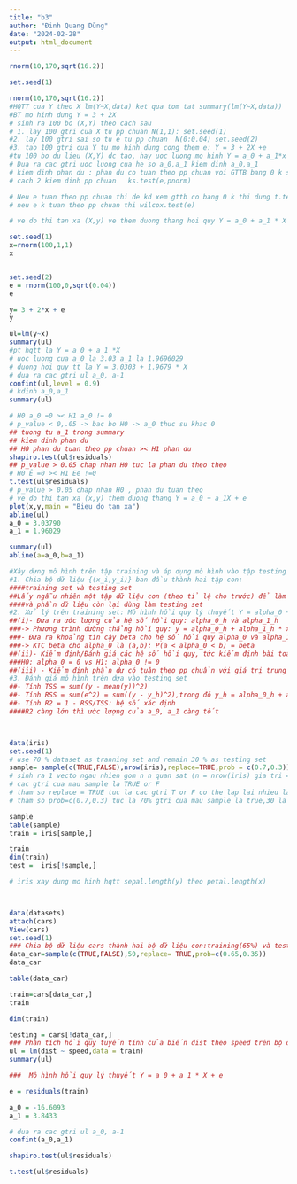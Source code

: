 ```yaml
---
title: "b3"
author: "Đinh Quang Dũng"
date: "2024-02-28"
output: html_document
---
```




```r
rnorm(10,170,sqrt(16.2))

set.seed(1)

rnorm(10,170,sqrt(16.2))
#HQTT cua Y theo X lm(Y~X,data) ket qua tom tat summary(lm(Y~X,data))
#BT mo hinh dung Y = 3 + 2X
# sinh ra 100 bo (X,Y) theo cach sau
# 1. lay 100 gtri cua X tu pp chuan N(1,1): set.seed(1)
#2. lay 100 gtri sai so tu e tu pp chuan  N(0:0.04) set.seed(2)
#3. tao 100 gtri cua Y tu mo hinh dung cong them e: Y = 3 + 2X +e
#tu 100 bo du lieu (X,Y) dc tao, hay uoc luong mo hinh Y = a_0 + a_1*x + e
# Dua ra cac gtri uoc luong cua he so a_0,a_1 kiem dinh a_0,a_1
# kiem dinh phan du : phan du co tuan theo pp chuan voi GTTB bang 0 k shapiro.test(e) kdinh pp chuan H0: e tuan theo pp chuan
# cach 2 kiem dinh pp chuan   ks.test(e,pnorm)

# Neu e tuan theo pp chuan thi de kd xem gttb co bang 0 k thi dung t.test(e)
# neu e k tuan theo pp chuan thi wilcox.test(e)

# ve do thi tan xa (X,y) ve them duong thang hoi quy Y = a_0 + a_1 * X
```


```r
set.seed(1)
x=rnorm(100,1,1)
x


set.seed(2)
e = rnorm(100,0,sqrt(0.04))
e

y= 3 + 2*x + e
y

ul=lm(y~x)
summary(ul)
#pt hqtt la Y = a_0 + a_1 *X
# uoc luong cua a_0 la 3.03 a_1 la 1.9696029
# duong hoi quy tt la Y = 3.0303 + 1.9679 * X
# dua ra cac gtri ul a_0, a-1
confint(ul,level = 0.9)
# kdinh a_0,a_1
summary(ul)

# H0 a_0 =0 >< H1 a_0 != 0
# p_value < 0,.05 -> bac bo H0 -> a_0 thuc su khac 0
## tuong tu a_1 trong summary
## kiem dinh phan du
## H0 phan du tuan theo pp chuan >< H1 phan du
shapiro.test(ul$residuals)
## p_value > 0.05 chap nhan H0 tuc la phan du theo theo
# H0 Ê =0 >< H1 Ee !=0
t.test(ul$residuals)
# p_value > 0.05 chap nhan H0 , phan du tuan theo
# ve do thi tan xa (x,y) them duong thang Y = a_0 + a_1X + e
plot(x,y,main = "Bieu do tan xa")
abline(ul)
a_0 = 3.03790
a_1 = 1.96029

summary(ul)
abline(a=a_0,b=a_1)

```


```r

#Xây dựng mô hình trên tập training và áp dụng mô hình vào tập testing
#1. Chia bộ dữ liệu {(x_i,y_i)} ban đầu thành hai tập con:
####training set và testing set
##Lấy ngẫu nhiên một tập dữ liệu con (theo tỉ lệ cho trước) để làm traing set
####và phần dữ liệu còn lại dùng làm testing set
#2. Xử lý trên training set: Mô hình hồi quy lý thuyết Y = alpha_0 + alpha_1 * X + e
##(i)- Đưa ra ước lượng của hệ số hồi quy: alpha_0_h và alpha_1_h
###-> Phương trình đường thẳng hồi quy: y = alpha_0_h + alpha_1_h * x
###- Đưa ra khoảng tin cậy beta cho hệ số hồi quy alpha_0 và alpha_1
###-> KTC beta cho alpha_0 là (a,b): P(a < alpha_0 < b) = beta
##(ii)- Kiểm định/Đánh giá các hệ số hồi quy, tức kiểm định bài toán:
###H0: alpha_0 = 0 vs H1: alpha_0 != 0
##(iii) - Kiểm định phần dư có tuân theo pp chuẩn với giá trị trung bình bằng 0 k?
#3. Đánh giá mô hình trên dựa vào testing set
##- Tính TSS = sum((y - mean(y))^2)
##- Tính RSS = sum(e^2) = sum((y - y_h)^2),trong đó y_h = alpha_0_h + alpha_1_h * x
##- Tính R2 = 1 - RSS/TSS: hệ số xác định
####R2 càng lớn thì ước lượng của a_0, a_1 càng tốt



data(iris)
set.seed(1)
# use 70 % dataset as tranning set and remain 30 % as testing set
sample= sample(c(TRUE,FALSE),nrow(iris),replace=TRUE,prob = c(0.7,0.3))
# sinh ra 1 vecto ngau nhien gom n n quan sat (n = nrow(iris) gia tri = so hang cua )
# cac gtri cua mau sample la TRUE or F
# tham so replace = TRUE tuc la cac gtri T or F co the lap lai nhieu lan
# tham so prob=c(0.7,0.3) tuc la 70% gtri cua mau sample la true,30 la f

sample
table(sample)
train = iris[sample,]

train
dim(train)
test =  iris[!sample,]

# iris xay dung mo hinh hqtt sepal.length(y) theo petal.length(x)




```


```r
data(datasets)
attach(cars)
View(cars)
set.seed(1)
### Chia bộ dữ liệu cars thành hai bộ dữ liệu con:training(65%) và testing(35%)
data_car=sample(c(TRUE,FALSE),50,replace= TRUE,prob=c(0.65,0.35))
data_car

table(data_car)

train=cars[data_car,]
train 

dim(train)

testing = cars[!data_car,]
### Phân tích hồi quy tuyến tính của biến dist theo speed trên bộ dữ liệu training.
ul = lm(dist ~ speed,data = train)
summary(ul)

###  Mô hình hồi quy lý thuyết Y = a_0 + a_1 * X + e

e = residuals(train)

a_0 = -16.6093
a_1 = 3.8433

# dua ra cac gtri ul a_0, a-1
confint(a_0,a_1)

shapiro.test(ul$residuals)

t.test(ul$residuals)


```